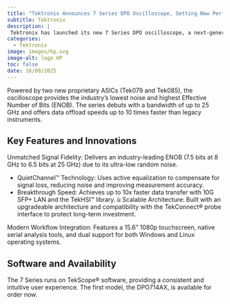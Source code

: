 ```yaml
---
title: "Tektronix Announces 7 Series DPO Oscilloscope, Setting New Performance Benchmark"
subtitle: Tektronix
description: |
 Tektronix has launched its new 7 Series DPO oscilloscope, a next-generation, ultra-high-performance instrument designed for engineers and researchers in demanding fields like high-speed communications, AI, quantum computing, and high-energy physics.
categories:
  - Tektronix
image: images/hp.svg
image-alt: logo HP
toc: false
date: 16/09/2025
---
```



Powered by two new proprietary ASICs (Tek079 and Tek085), the oscilloscope provides the industry's lowest noise and highest Effective Number of Bits (ENOB). The series debuts with a bandwidth of up to 25 GHz and offers data offload speeds up to 10 times faster than legacy instruments.

## Key Features and Innovations
Unmatched Signal Fidelity: Delivers an industry-leading ENOB (7.5 bits at 8 GHz to 6.5 bits at 25 GHz) due to its ultra-low random noise.

* QuietChannel™ Technology: Uses active equalization to compensate for signal loss, reducing noise and improving measurement accuracy.
* Breakthrough Speed: Achieves up to 10x faster data transfer with 10G SFP+ LAN and the TekHSI™ library.
ù Scalable Architecture: Built with an upgradeable architecture and compatibility with the TekConnect® probe interface to protect long-term investment.

Modern Workflow Integration: Features a 15.6” 1080p touchscreen, native serial analysis tools, and dual support for both Windows and Linux operating systems.

## Software and Availability

The 7 Series runs on TekScope® software, providing a consistent and intuitive user experience. The first model, the DPO714AX, is available for order now.